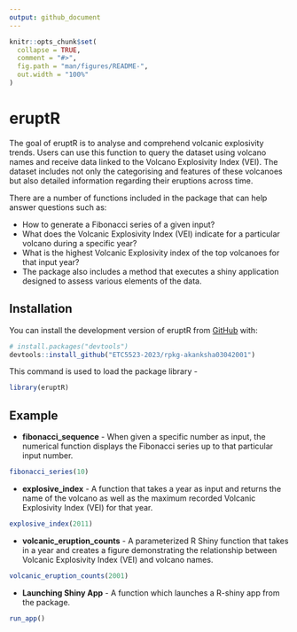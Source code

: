 ```yaml
---
output: github_document
---
```


<!-- README.md is generated from README.Rmd. Please edit that file -->

```r
knitr::opts_chunk$set(
  collapse = TRUE,
  comment = "#>",
  fig.path = "man/figures/README-",
  out.width = "100%"
)
```

# eruptR

<!-- badges: start -->
<!-- badges: end -->

The goal of eruptR is to analyse and comprehend volcanic explosivity trends. Users can use this function to query the dataset using volcano names and receive data linked to the Volcano Explosivity Index (VEI). The dataset includes not only the categorising and features of these volcanoes but also detailed information regarding their eruptions across time. 

There are a number of functions included in the package that can help answer questions such as:

- How to generate a Fibonacci series of a given input?
- What does the Volcanic Explosivity Index (VEI) indicate for a particular volcano during a specific year?
- What is the highest Volcanic Explosivity index of the top volcanoes for that input year?
- The package also includes a method that executes a shiny application designed to assess various elements of the data.


## Installation

You can install the development version of eruptR from [GitHub](https://github.com/) with:

``` r
# install.packages("devtools")
devtools::install_github("ETC5523-2023/rpkg-akanksha03042001")
```

This command is used to load the package library -

```r
library(eruptR)
```

## Example

- **fibonacci_sequence** - When given a specific number as input, the numerical function displays the Fibonacci series up to that particular input number.

```r
fibonacci_series(10)
```

- **explosive_index** - A function that takes a year as input and returns the name of the volcano as well as the maximum recorded Volcanic Explosivity Index (VEI) for that year.

```r
explosive_index(2011)
```

- **volcanic_eruption_counts** - A parameterized R Shiny function that takes in a year and creates a figure demonstrating the relationship between Volcanic Explosivity Index (VEI) and volcano names.

```r
volcanic_eruption_counts(2001)
```

- **Launching Shiny App** - A function which launches a R-shiny app from the package.

```r
run_app()
```

